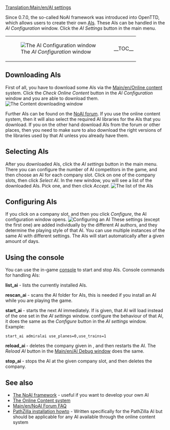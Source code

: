 [[Translation:Main/en/AI settings]]{{fr/Table des matières}}

Since 0.7.0, the so-called NoAI framework was introduced into OpenTTD, which allows users to create their own [[Main/en/AI:Main Page|AIs]]. These AIs can be handled in the ''AI Configuration'' window. Click the ''AI Settings'' button in the main menu.
{|
|[[File:en/AIsettings empty.png|frame|none|The ''AI Configuration'' window]]
|__TOC__
|}
==Downloading AIs==
First of all, you have to download some AIs via the [[Main/en/Online content]] system. Click the ''Check Online Content'' button in the ''AI Configuration'' window and you are able to download them.
[[File:en/Downloading AI.png|frame|none|The ''Content downloading'' window]]

Further AIs can be found on the [http://www.tt-forums.net/viewforum.php?f=65 NoAI forum]. If you use the online content system, then it will also select the required AI libraries for the AIs that you download. If you on the other hand download AIs from the forum or other places, then you need to make sure to also download the right versions of the libraries used by that AI unless you already have them.

==Selecting AIs==
After you downloaded AIs, click the ''AI settings'' button in the main menu. There you can configure the number of AI competitors in the game, and then choose an AI for each company slot.
Click on one of the company slots, then click ''Select AI''. In the new window, you will see a list of the downloaded AIs. Pick one, and then click ''Accept''.
[[File:en/Select AI.png|frame|none|The list of the AIs]]

==Configuring AIs==
If you click on a company slot, and then you click ''Configure'', the AI configuration window opens.
[[File:en/AI configuration.png|frame|none|Configuring an AI]]
These settings (except the first one) are added individually by the different AI authors, and they determine the playing style of that AI. You can use multiple instances of the same AI with different settings.
The AIs will start automatically after a given amount of days.

==Using the console==
You can use the in-game [[Main/en/Console|console]] to start and stop AIs.
Console commands for handling AIs:

'''list_ai''' - lists the currently installed AIs.

'''rescan_ai''' - scans the AI folder for AIs, this is needed if you install an AI while you are playing the game.

'''start_ai''' ''<ainame> <parameters>'' - starts the next AI immediately. If <ainame> is given, that AI will load instead of the one set in the ''AI settings'' window. <parameters> configure the behaviour of that AI, it does the same as the ''Configure'' button in the ''AI settings'' window. Example:
 start_ai admiralai use_planes=0,use_trains=1

'''reload_ai <company_slot>''' - deletes the company given in <company_slot>, and then restarts the AI. The ''Reload AI'' button in the [[Main/en/AI Debug window]] does the same.

'''stop_ai <company_slot>''' - stops the AI at the given company slot, and then deletes the company.

==See also==
*[[Main/en/AI:Main Page|The NoAI framework]] - useful if you want to develop your own AI
*[[Main/en/Online content|The Online Content system]]
*[[Main/en/NoAI Forum FAQ]]
*[http://code.google.com/p/ottd-noai-pathzilla/wiki/Installation PathZilla installation howto] - Written specifically for the PathZilla AI but should be applicable for any AI available through the online content system

{{en/Feature|0.7}}